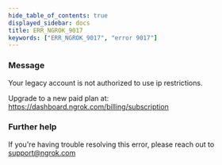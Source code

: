 ```yaml
---
hide_table_of_contents: true
displayed_sidebar: docs
title: ERR_NGROK_9017
keywords: ["ERR_NGROK_9017", "error 9017"]
---
```


### Message

Your legacy account is not authorized to use ip restrictions.

Upgrade to a new paid plan at: https://dashboard.ngrok.com/billing/subscription

### Further help

If you're having trouble resolving this error, please reach out to [support@ngrok.com](mailto:support@ngrok.com?subject=Help%20with%20ERR_NGROK_9017)

